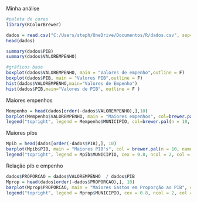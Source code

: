 Minha análise

```r
#paleta de cores
library(RColorBrewer)
```

```r
dados = read.csv("C:/Users/steph/OneDrive/Documentos/R/dados.csv", sep=";")
head(dados)
```
```r
summary(dados$PIB)
summary(dados$VALOREMPENHO)
```
```r
#gráficos base
boxplot(dados$VALOREMPENHO, main = "Valores de empenho",outline = F)
boxplot(dados$PIB, main = "Valores PIB",outline = F)
hist(dados$VALOREMPENHO,main="Valores de Empenho")
hist(dados$PIB,main="Valores de PIB", outline = F )
```
Maiores empenhos

```r
Mempenho = head(dados[order(-dados$VALOREMPENHO),],10)
barplot(Mempenho$VALOREMPENHO, main = "Maiores empenhos", col=brewer.pal(n = 10, name = "RdBu"),las = 1)
legend("topright", legend = Mempenho$MUNICIPIO, col=brewer.pal(n = 10, name = "RdBu"), cex = 0.8, ncol = 2, lty = 1:2, lwd = 4)
```
Maiores pibs

```r
Mpib = head(dados[order(-dados$PIB),], 10)
barplot(Mpib$PIB, main = "Maiores PIB's", col = brewer.pal(n = 10, name="Spectral"), las = 1)
legend("topright", legend = Mpib$MUNICIPIO, cex = 0.8, ncol = 2, col = brewer.pal(n = 10, name="Spectral"), lty = 1:2, lwd = 4)
```
Relação pib e empenho

```r
dados$PROPORCAO = dados$VALOREMPENHO  / dados$PIB
Mprop = head(dados[order(-dados$PROPORCAO),], 10)
barplot(Mprop$PROPORCAO, main = "Maiores Gastos em Proporção ao PIB", col = brewer.pal(n = 10, name = "Set2"), las = 1)
legend("topright", legend = Mprop$MUNICIPIO, cex = 0.8, ncol = 2, col = brewer.pal(n = 10, name = "Set2"), lty = 1:2, lwd = 4)
```


